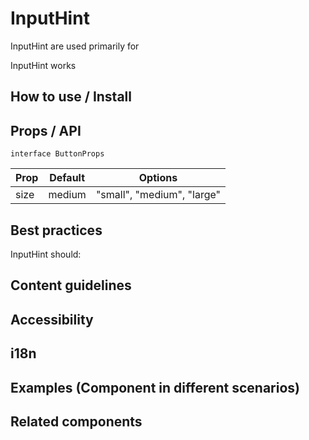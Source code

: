 

# InputHint

InputHint are used primarily for

<ComponentShowcase>
  <InputHint>InputHint works</InputHint>
</ComponentShowcase>

## How to use / Install

## Props / API

`interface ButtonProps`

| Prop | Default | Options                    |
| ---- | ------- | -------------------------- |
| size | medium  | "small", "medium", "large" |

## Best practices

InputHint should:

## Content guidelines

## Accessibility

## i18n

## Examples (Component in different scenarios)

## Related components
